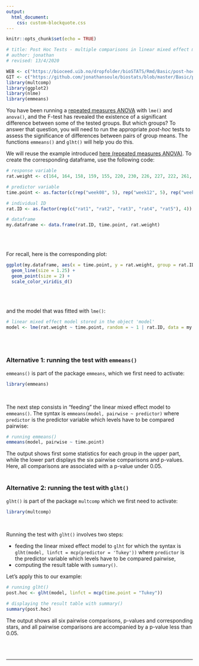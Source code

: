 ```yaml
---
output:
  html_document:
    css: custom-blockquote.css
--- 
```


```r
knitr::opts_chunk$set(echo = TRUE)

# title: Post Hoc Tests - multiple comparisons in linear mixed effect models
# author: jonathan
# revised: 13/4/2020

WEB <- c("https://bioceed.uib.no/dropfolder/bioSTATS/Rmd/Basic/post-hoc tests/post-hoc-tests-lme.html")
GIT <- c("https://github.com/jonathansoule/biostats/blob/master/Basic/post-hoc tests/post-hoc-tests-lme.Rmd")
library(multcomp)
library(ggplot2)
library(nlme)
library(emmeans)
```

You have been running a [repeated measures ANOVA](https://biostats.w.uib.no/repeated-measures-anova/){target="_blank"} with `lme()` and `anova()`, and the F-test has revealed the existence of a significant difference between some of the tested groups. But which groups? To answer that question, you will need to run the appropriate *post-hoc* tests to assess the significance of differences between pairs of group means. The functions `emmeans()` and `glht()` will help you do this.

We will reuse the example introduced [here (repeated measures ANOVA)](https://biostats.w.uib.no/repeated-measures-anova/){target="_blank"}.
To create the corresponding dataframe, use the following code:
```r
# response variable
rat.weight <- c(164, 164, 158, 159, 155, 220, 230, 226, 227, 222, 261, 275, 264, 280, 272, 306, 326, 320, 330, 312)

# predictor variable
time.point <- as.factor(c(rep("week08", 5), rep("week12", 5), rep("week16", 5), rep("week20", 5)))

# individual ID
rat.ID <- as.factor(rep(c("rat1", "rat2", "rat3", "rat4", "rat5"), 4))

# dataframe
my.dataframe <- data.frame(rat.ID, time.point, rat.weight)
```
<br/><br/>

For recall, here is the corresponding plot:
```r
ggplot(my.dataframe, aes(x = time.point, y = rat.weight, group = rat.ID, color = rat.ID)) +
  geom_line(size = 1.25) +
  geom_point(size = 2) +
  scale_color_viridis_d()
```
<br/><br/>

and the model that was fitted with `lme()`:
```r
# linear mixed effect model stored in the object 'model'
model <- lme(rat.weight ~ time.point, random = ~ 1 | rat.ID, data = my.dataframe)
```
<br/><br/>

### Alternative 1: running the test with `emmeans()`

`emmeans()` is part of the package `emmeans`, which we first need to activate:
```r
library(emmeans)
```
<br/>

The next step consists in "feeding" the linear mixed effect model to `emmeans()`. The syntax is `emmeans(model, pairwise ~ predictor)` where `predictor` is the predictor variable which levels have to be compared pairwise:
```r
# running emmeans()
emmeans(model, pairwise ~ time.point)
```
The output shows first some statistics for each group in the upper part, while the lower part displays the six pairwise comparisons and p-values. Here, all comparisons are associated with a p-value under 0.05.
<br/><br/>

### Alternative 2: running the test with `glht()`

`glht()` is part of the package `multcomp` which we first need to activate:
```r
library(multcomp)
```
<br/>

Running the test with `glht()` involves two steps:

+ feeding the linear mixed effect model to `glht` for which the syntax is `glht(model, linfct = mcp(predictor = 'Tukey'))` where `predictor` is the predictor variable which levels have to be compared pairwise,
+ computing the result table with `summary()`.

Let's apply this to our example:
```r
# running glht()
post.hoc <- glht(model, linfct = mcp(time.point = "Tukey"))

# displaying the result table with summary()
summary(post.hoc)
```
The output shows all six pairwise comparisons, p-values and corresponding stars, and all pairwise comparisons are accompanied by a p-value less than 0.05. 

<br/><br/>

***
<!-- UNCOMMENT TO ACTIVATE
Get the Rmarkdown file corresponding to this page on [GitHub](`r GIT`){target="_blank"}.
-->
